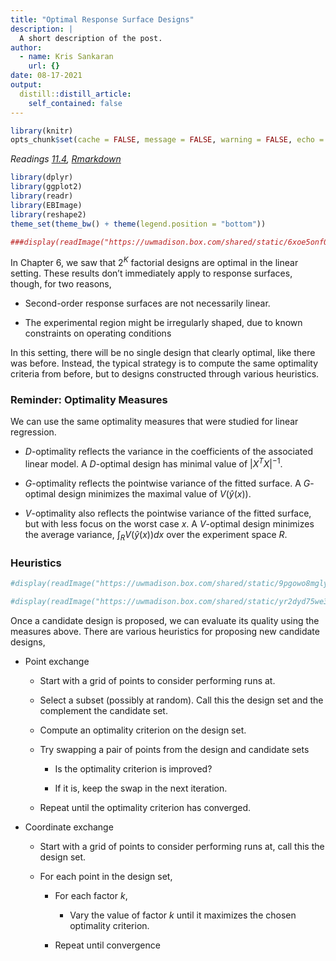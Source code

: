 ```yaml
---
title: "Optimal Response Surface Designs"
description: |
  A short description of the post.
author:
  - name: Kris Sankaran
    url: {}
date: 08-17-2021
output:
  distill::distill_article:
    self_contained: false
---
```


```r
library(knitr)
opts_chunk$set(cache = FALSE, message = FALSE, warning = FALSE, echo = TRUE)
```

_Readings [11.4](), [Rmarkdown]()_

```r
library(dplyr)
library(ggplot2)
library(readr)
library(EBImage)
library(reshape2)
theme_set(theme_bw() + theme(legend.position = "bottom"))
```

```r
###display(readImage("https://uwmadison.box.com/shared/static/6xoe5onf01gdpaef6g0qtcstbhb9w72n.png"))
```

In Chapter 6, we saw that $2^{K}$ factorial designs are optimal in the linear
setting. These results don’t immediately apply to response surfaces, though, for
two reasons,

* Second-order response surfaces are not necessarily linear.

* The experimental region might be irregularly shaped, due to known constraints
on operating conditions

In this setting, there will be no single design that clearly optimal, like there
was before. Instead, the typical strategy is to compute the same optimality
criteria from before, but to designs constructed through various heuristics.

### Reminder: Optimality Measures

We can use the same optimality measures that were studied for linear regression.

* $D$-optimality reflects the variance in the coefficients of the associated
linear model. A $D$-optimal design has minimal value of
$\left|X^{T}X\right|^{-1}$.

* $G$-optimality reflects the pointwise variance of the fitted surface. A
$G$-optimal design minimizes the maximal value of
$V\left(\hat{y}\left(x\right)\right)$.

* $V$-optimality also reflects the pointwise variance of the fitted surface,
but with less focus on the worst case $x$. A $V$-optimal design minimizes
the average variance, $\int_{R} V\left(\hat{y}\left(x\right)\right)dx$
over the experiment space $R$.

### Heuristics
```r
#display(readImage("https://uwmadison.box.com/shared/static/9pgowo8mgly6d8mm97t8sm324ggcio0y.png"))
```

```r
#display(readImage("https://uwmadison.box.com/shared/static/yr2dyd75we3ebp1gwe36r5xe3p8841h8.png"))
```

Once a candidate design is proposed, we can evaluate its quality using the
measures above. There are various heuristics for proposing new candidate
designs,

* Point exchange

	* Start with a grid of points to consider performing runs at.
	
	* Select a subset (possibly at random). Call this the design set and the complement the candidate set.
	
	* Compute an optimality criterion on the design set.
	
	* Try swapping a pair of points from the design and candidate sets
	
		* Is the optimality criterion is improved?
		
		*  If it is, keep the swap in the next iteration.
		
	* Repeat until the optimality criterion has converged.
	
* Coordinate exchange

	*  Start with a grid of points to consider performing runs at, call this the design set.
	
	* For each point in the design set,
	
		* For each factor $k$,
		
			* Vary the value of factor $k$ until it maximizes the chosen optimality criterion.
			
		* Repeat until convergence

